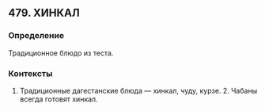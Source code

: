 ## 479. ХИНКАЛ
### Определение
Традиционное блюдо из теста.

### Контексты
1. Традиционные дагестанские блюда — хинкал, чуду, курзе. 2. Чабаны всегда готовят хинкал.

